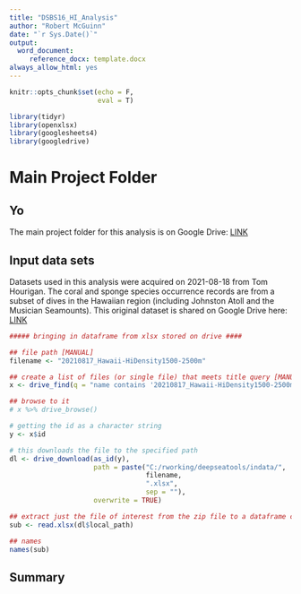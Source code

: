 ```yaml
---
title: "DSBS16_HI_Analysis"
author: "Robert McGuinn"
date: "`r Sys.Date()`"
output: 
  word_document:
     reference_docx: template.docx
always_allow_html: yes
---
```


```r
knitr::opts_chunk$set(echo = F, 
                      eval = T)
```

```r
library(tidyr)
library(openxlsx)
library(googlesheets4)
library(googledrive)

```

# Main Project Folder

## Yo

The main project folder for this analysis is on Google Drive: [LINK](https://drive.google.com/drive/folders/1ToTK_v7NF7ZPdwXQwD1hzCwuVZCZRH_d)

## Input data sets

Datasets used in this analysis were acquired on 2021-08-18 from Tom Hourigan. The coral and sponge species occurrence records are from a subset of dives in the Hawaiian region (including Johnston Atoll and the Musician Seamounts). This original dataset is shared on Google Drive here: [LINK]()


```r
##### bringing in dataframe from xlsx stored on drive ####

## file path [MANUAL]
filename <- "20210817_Hawaii-HiDensity1500-2500m"

## create a list of files (or single file) that meets title query [MANUAL]
x <- drive_find(q = "name contains '20210817_Hawaii-HiDensity1500-2500m'")

## browse to it
# x %>% drive_browse()

# getting the id as a character string
y <- x$id

# this downloads the file to the specified path
dl <- drive_download(as_id(y),
                     path = paste("C:/rworking/deepseatools/indata/",
                                  filename,
                                  ".xlsx", 
                                  sep = ""),
                     overwrite = TRUE)

## extract just the file of interest from the zip file to a dataframe called 'sub'
sub <- read.xlsx(dl$local_path)

## names 
names(sub)
```

## Summary 

